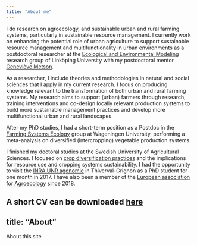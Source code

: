 ```yaml
---
title: "About me"
---
```


I do research on agroecology, and sustainable urban and rural farming systems, particularly in sustainable resource management. I currently work on enhancing the potential role of urban agriculture to support sustainable resource management and multifunctionality in urban environments as a postdoctoral researcher at the [Ecological and Environmental Modeling](https://liu.se/en/organisation/liu/ifm/ecomod) research group of Linköping University with my postdoctoral mentor [Geneviève Metson](https://liu.se/en/employee/genme46).

As a researcher, I include theories and methodologies in natural and social sciences that I apply in my current research. I focus on producing knowledge relevant to the transformation of both urban and rural farming systems. My research aims to support (urban) farmers through research, training interventions and co-design locally relevant production systems to build more sustainable management practices and develop more multifunctional urban and rural landscapes. 

After my PhD studies, I had a short-term position as a Postdoc in the [Farming Systems Ecology](https://www.wur.nl/en/research-results/chair-groups/plant-sciences/farming-systems-ecology-group.htm) group at Wageningen University, performing a meta-analysis on diversified (intercropping)  vegetable production systems.

I finished my doctoral studies at the Swedish University of Agricultural Sciences. I focused on [crop diversification practices]( https://pub.epsilon.slu.se/23741/1/rodriguez_c_210524.pdf) and the implications for resource use and cropping systems sustainability. I had the opportunity to visit the [INRA UNR agonomie](https://www6.versailles-grignon.inrae.fr/agronomie_eng/) in Thiverval-Grignon as a PhD student for one month in 2017. I have also been a member of the [European association for Agroecology]( https://www.agroecology-europe.org/) since 2018. 

A short CV can be downloaded [here](docs/CV_RodriguezC.pdf)
---
title: "About"
---

About this site
